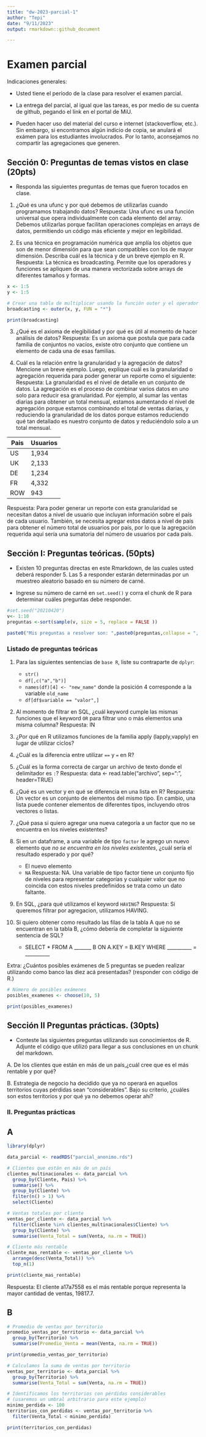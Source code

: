 ```yaml
---
title: "dw-2023-parcial-1"
author: "Tepi"
date: "9/11/2023"
output: rmarkdown::github_document

---
```


# Examen parcial

Indicaciones generales:

* Usted tiene el período de la clase para resolver el examen parcial.
* La entrega del parcial, al igual que las tareas, es por medio de su cuenta de github, pegando el link en el portal de MiU.


* Pueden hacer uso del material del curso e internet (stackoverflow, etc.). Sin embargo, si encontramos algún indicio de copia, se anulará el exámen para los estudiantes involucrados. Por lo tanto, aconsejamos no compartir las agregaciones que generen.

## Sección 0: Preguntas de temas vistos en clase (20pts)

* Responda las siguientes preguntas de temas que fueron tocados en clase. 

1. ¿Qué es una ufunc y por qué debemos de utilizarlas cuando programamos trabajando datos?
Respuesta: Una ufunc es una función universal que opera individualmente con cada elemento del array. Debemos utilizarlas porque facilitan operaciones complejas en arrays de datos, permitiendo un código más eficiente y mejor en legibilidad.

2. Es una técnica en programación numérica que amplía los objetos que son de menor dimensión para que sean compatibles con los de mayor dimensión. Describa cuál es la técnica y de un breve ejemplo en R.
Respuesta: La técnica es broadcasting. Permite que los operadores y funciones se apliquen de una manera vectorizada sobre arrays de diferentes tamaños y formas. 

```r
x <- 1:5
y <- 1:5

# Crear una tabla de multiplicar usando la función outer y el operador de multiplicación
broadcasting <- outer(x, y, FUN = "*")

print(broadcasting)

```

3. ¿Qué es el axioma de elegibilidad y por qué es útil al momento de hacer análisis de datos? 
Respuesta: Es un axioma que postula que para cada familia de conjuntos no vacíos, existe otro conjunto que contiene un elemento de cada una de esas familias.  

4. Cuál es la relación entre la granularidad y la agregación de datos? Mencione un breve ejemplo. Luego, explique cuál es la granularidad o agregación requerida para poder generar un reporte como el siguiente:
Respuesta: La granularidad es el nivel de detalle en un conjunto de datos. La agregación es el proceso de combinar varios datos en uno solo para reducir esa granularidad. Por ejemplo, al sumar las ventas diarias para obtener un total mensual, estamos aumentando el nivel de agregación porque estamos combinando el total de ventas diarias, y reduciendo la granularidad de los datos porque estamos reduciendo qué tan detallado es nuestro conjunto de datos y reduciéndolo solo a un total mensual. 

|Pais | Usuarios |
|-----|----------|
|US   | 1,934    |
|UK   | 2,133    |
|DE   | 1,234    |
|FR   | 4,332    |
|ROW  | 943      |

Respuesta: Para poder generar un reporte con esta granularidad se necesitan datos a nivel de usuario que incluyan información sobre el país de cada usuario. También, se necesita  agregar estos datos a nivel de país para obtener el número total de usuarios por país, por lo que la agregación requerida aquí sería una sumatoria del número de usuarios por cada país. 

## Sección I: Preguntas teóricas. (50pts)

* Existen 10 preguntas directas en este Rmarkdown, de las cuales usted deberá responder 5. Las 5 a responder estarán determinadas por un muestreo aleatorio basado en su número de carné.

* Ingrese su número de carné en  `set.seed()` y corra el chunk de R para determinar cuáles preguntas debe responder.


```r

#set.seed("20210420") 
v<- 1:10
preguntas <-sort(sample(v, size = 5, replace = FALSE ))

paste0("Mis preguntas a resolver son: ",paste0(preguntas,collapse = ", "))

```


### Listado de preguntas teóricas

1. Para las siguientes sentencias de `base R`, liste su contraparte de `dplyr`:
    * `str()`
    * `df[,c("a","b")]`
    * `names(df)[4] <- "new_name"` donde la posición 4 corresponde a la variable `old_name`
    * `df[df$variable == "valor",]`
    
    
2. Al momento de filtrar en SQL, ¿cuál keyword cumple las mismas funciones que el keyword `OR`  para filtrar uno o más elementos una misma columna? 
Respuesta: IN
3. ¿Por qué en R utilizamos funciones de la familia apply (lapply,vapply) en lugar de utilizar ciclos?
4. ¿Cuál es la diferencia entre utilizar `==` y `=` en R?
5. ¿Cuál es la forma correcta de cargar un archivo de texto donde el delimitador es `:`?
Respuesta: data <- read.table("archivo", sep=":", header=TRUE)
6. ¿Qué es un vector y en qué se diferencia en una lista en R?
Respuesta: Un vector es un conjunto de elementos del mismo tipo. En cambio, una lista puede contener elementos de diferentes tipos, incluyendo otros vectores o listas. 
7. ¿Qué pasa si quiero agregar una nueva categoría a un factor que no se encuentra en los niveles existentes?
8. Si en un dataframe, a una variable de tipo `factor` le agrego un nuevo elemento que *no se encuentra en los niveles existentes*, ¿cuál sería el resultado esperado y por qué?
    * El nuevo elemento
    * `NA`
Respuesta: NA. Una variable de tipo factor tiene un conjunto fijo de niveles para representar categorías y cualquier valor que no coincida con estos niveles predefinidos se trata como un dato faltante. 
9. En SQL, ¿para qué utilizamos el keyword `HAVING`?
Respuesta: Si queremos filtrar por agregacion, utilizamos HAVING. 
10. Si quiero obtener como resultado las filas de la tabla A que no se encuentran en la tabla B, ¿cómo debería de completar la siguiente sentencia de SQL?

    * SELECT * FROM A _______ B ON A.KEY = B.KEY WHERE __________ = __________
  
Extra: ¿Cuántos posibles exámenes de 5 preguntas se pueden realizar utilizando como banco las diez acá presentadas?
(responder con código de R.)
```r
# Número de posibles exámenes
posibles_examenes <- choose(10, 5)

print(posibles_examenes)
```



## Sección II Preguntas prácticas. (30pts)


* Conteste las siguientes preguntas utilizando sus conocimientos de R. Adjunte el código que utilizó para llegar a sus conclusiones en un chunk del markdown.

A. De los clientes que están en más de un país,¿cuál cree que es el más rentable y por qué?

B. Estrategia de negocio ha decidido que ya no operará en aquellos territorios cuyas pérdidas sean "considerables". Bajo su criterio, ¿cuáles son estos territorios y por qué ya no debemos operar ahí? 

### II. Preguntas prácticas

## A

```r
library(dplyr)

data_parcial <- readRDS("parcial_anonimo.rds")

# Clientes que están en más de un país
clientes_multinacionales <- data_parcial %>%
  group_by(Cliente, Pais) %>%
  summarise() %>%
  group_by(Cliente) %>%
  filter(n() > 1) %>%
  select(Cliente)

# Ventas totales por cliente
ventas_por_cliente <- data_parcial %>%
  filter(Cliente %in% clientes_multinacionales$Cliente) %>%
  group_by(Cliente) %>%
  summarise(Venta_Total = sum(Venta, na.rm = TRUE))

# Cliente más rentable
cliente_mas_rentable <- ventas_por_cliente %>%
  arrange(desc(Venta_Total)) %>%
  top_n(1)

print(cliente_mas_rentable)
```

Respuesta: El cliente a17a7558 es el más rentable porque representa la mayor cantidad de ventas, 19817.7. 

## B

```r
# Promedio de ventas por territorio
promedio_ventas_por_territorio <- data_parcial %>%
  group_by(Territorio) %>%
  summarise(Promedio_Venta = mean(Venta, na.rm = TRUE))

print(promedio_ventas_por_territorio)

```


```r
# Calculamos la suma de ventas por territorio
ventas_por_territorio <- data_parcial %>%
  group_by(Territorio) %>%
  summarise(Venta_Total = sum(Venta, na.rm = TRUE))

# Identificamos los territorios con pérdidas considerables 
# (usaremos un umbral arbitrario para este ejemplo)
minimo_perdida <- 100
territorios_con_perdidas <- ventas_por_territorio %>%
  filter(Venta_Total < minimo_perdida)

print(territorios_con_perdidas)

```

